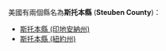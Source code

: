 美國有兩個縣名為'''斯托本縣''' ('''Steuben County''')：
* [[斯托本縣_(印地安納州)|斯托本縣 (印地安納州)]]
* [[斯托本縣_(紐約州)|斯托本縣 (紐約州)]]
{{disambig|S斯托本縣|Cat=四字县名消歧义}}
